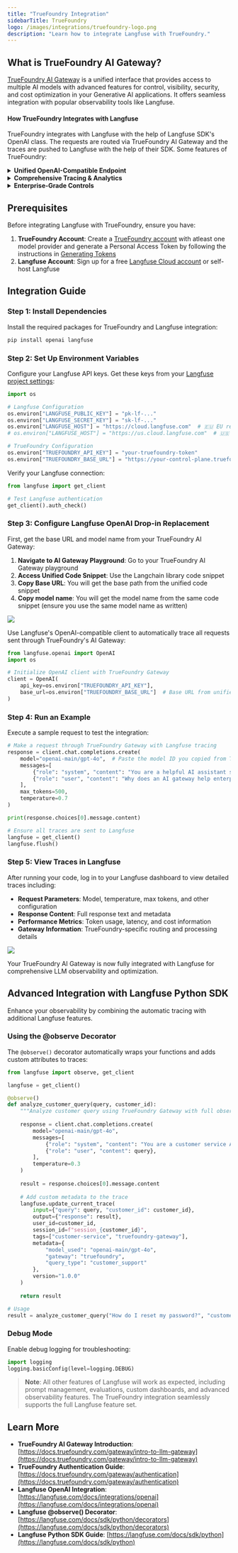 ```yaml
---
title: "TrueFoundry Integration"
sidebarTitle: TrueFoundry
logo: /images/integrations/truefoundry-logo.png
description: "Learn how to integrate Langfuse with TrueFoundry."
---
```


## What is TrueFoundry AI Gateway?

[TrueFoundry AI Gateway](https://www.truefoundry.com/ai-gateway) is a unified interface that provides access to multiple AI models with advanced features for control, visibility, security, and cost optimization in your Generative AI applications. It offers seamless integration with popular observability tools like Langfuse.

#### How TrueFoundry Integrates with Langfuse

TrueFoundry integrates with Langfuse with the help of Langfuse SDK's OpenAI class. The requests are routed via TrueFoundry AI Gateway and the traces are pushed to Langfuse with the help of their SDK. Some features of TrueFoundry:

<details>
<summary><strong>Unified OpenAI-Compatible Endpoint</strong></summary>

Simply point the Langfuse OpenAI client at TrueFoundry's gateway URL. TrueFoundry routes requests to any supported model (OpenAI, Anthropic, Azure OpenAI, self-hosted models, etc.), while Langfuse transparently captures every call with full context—no application code changes required.
</details>

<details>
<summary><strong>Comprehensive Tracing & Analytics</strong></summary>

Langfuse automatically captures:
- **Complete request/response logs** (including system messages and metadata)
- **Detailed token usage** (prompt tokens, completion tokens, total consumption)
- **Performance metrics** (latency breakdowns, response times)
- **Cost analytics** by model, environment, and user
- **Error tracking** and debugging information

Drill into any trace instantly to optimize performance or debug issues.
</details>

<details>
<summary><strong>Enterprise-Grade Controls</strong></summary>

TrueFoundry adds production-ready governance to your LLM stack:
- **Rate limiting & quotas** with granular controls per team or user
- **Budget alerts & spend caps** to prevent cost overruns
- **Role-based access control** with scoped API keys for dev, staging, and production
- **On-premises/VPC deployment** for complete data sovereignty and compliance
- **Model fallbacks** and load balancing for high availability
</details>

## Prerequisites

Before integrating Langfuse with TrueFoundry, ensure you have:

1. **TrueFoundry Account**: Create a [TrueFoundry account](https://docs.truefoundry.com/gateway/quick-start) with atleast one model provider and generate a Personal Access Token by following the instructions in [Generating Tokens](https://docs.truefoundry.com/gateway/authentication)
2. **Langfuse Account**: Sign up for a free [Langfuse Cloud account](https://cloud.langfuse.com) or self-host Langfuse

## Integration Guide

### Step 1: Install Dependencies

Install the required packages for TrueFoundry and Langfuse integration:

```bash
pip install openai langfuse
```

### Step 2: Set Up Environment Variables

Configure your Langfuse API keys. Get these keys from your [Langfuse project settings](https://cloud.langfuse.com):

```python
import os

# Langfuse Configuration
os.environ["LANGFUSE_PUBLIC_KEY"] = "pk-lf-..."
os.environ["LANGFUSE_SECRET_KEY"] = "sk-lf-..." 
os.environ["LANGFUSE_HOST"] = "https://cloud.langfuse.com"  # 🇪🇺 EU region
# os.environ["LANGFUSE_HOST"] = "https://us.cloud.langfuse.com"  # 🇺🇸 US region

# TrueFoundry Configuration
os.environ["TRUEFOUNDRY_API_KEY"] = "your-truefoundry-token"
os.environ["TRUEFOUNDRY_BASE_URL"] = "https://your-control-plane.truefoundry.cloud/api/llm"
```

Verify your Langfuse connection:

```python
from langfuse import get_client

# Test Langfuse authentication
get_client().auth_check()
```

### Step 3: Configure Langfuse OpenAI Drop-in Replacement

First, get the base URL and model name from your TrueFoundry AI Gateway:

1. **Navigate to AI Gateway Playground**: Go to your TrueFoundry AI Gateway playground
2. **Access Unified Code Snippet**: Use the Langchain library code snippet
3. **Copy Base URL**: You will get the base path from the unified code snippet
4. **Copy model name**: You will get the model name from the same code snippet (ensure you use the same model name as written)

<Frame caption="Get Base URL from Unified Code Snippet">
  <img src="/images/unified-code-tfy.png" />
</Frame>

Use Langfuse's OpenAI-compatible client to automatically trace all requests sent through TrueFoundry's AI Gateway:

```python
from langfuse.openai import OpenAI
import os

# Initialize OpenAI client with TrueFoundry Gateway
client = OpenAI(
    api_key=os.environ["TRUEFOUNDRY_API_KEY"],
    base_url=os.environ["TRUEFOUNDRY_BASE_URL"]  # Base URL from unified code snippet
)
```

### Step 4: Run an Example

Execute a sample request to test the integration:

```python
# Make a request through TrueFoundry Gateway with Langfuse tracing
response = client.chat.completions.create(
    model="openai-main/gpt-4o",  # Paste the model ID you copied from TrueFoundry Gateway
    messages=[
        {"role": "system", "content": "You are a helpful AI assistant specialized in explaining AI concepts."},
        {"role": "user", "content": "Why does an AI gateway help enterprises?"},
    ],
    max_tokens=500,
    temperature=0.7
)

print(response.choices[0].message.content)

# Ensure all traces are sent to Langfuse
langfuse = get_client()
langfuse.flush()
```

### Step 5: View Traces in Langfuse

After running your code, log in to your Langfuse dashboard to view detailed traces including:

- **Request Parameters**: Model, temperature, max tokens, and other configuration
- **Response Content**: Full response text and metadata  
- **Performance Metrics**: Token usage, latency, and cost information
- **Gateway Information**: TrueFoundry-specific routing and processing details

<Frame caption="Langfuse Trace Dashboard">
  <img src="/images/langfuse-trace-tfy.png" />
</Frame>

Your TrueFoundry AI Gateway is now fully integrated with Langfuse for comprehensive LLM observability and optimization.

## Advanced Integration with Langfuse Python SDK

Enhance your observability by combining the automatic tracing with additional Langfuse features.

### Using the @observe Decorator

The `@observe()` decorator automatically wraps your functions and adds custom attributes to traces:

```python
from langfuse import observe, get_client

langfuse = get_client()

@observe()
def analyze_customer_query(query, customer_id):
    """Analyze customer query using TrueFoundry Gateway with full observability"""
    
    response = client.chat.completions.create(
        model="openai-main/gpt-4o",
        messages=[
            {"role": "system", "content": "You are a customer service AI assistant."},
            {"role": "user", "content": query},
        ],
        temperature=0.3
    )
    
    result = response.choices[0].message.content
    
    # Add custom metadata to the trace
    langfuse.update_current_trace(
        input={"query": query, "customer_id": customer_id},
        output={"response": result},
        user_id=customer_id,
        session_id=f"session_{customer_id}",
        tags=["customer-service", "truefoundry-gateway"],
        metadata={
            "model_used": "openai-main/gpt-4o",
            "gateway": "truefoundry",
            "query_type": "customer_support"
        },
        version="1.0.0"
    )
    
    return result

# Usage
result = analyze_customer_query("How do I reset my password?", "customer_123")
```

### Debug Mode

Enable debug logging for troubleshooting:

```python
import logging
logging.basicConfig(level=logging.DEBUG)
```

> **Note**: All other features of Langfuse will work as expected, including prompt management, evaluations, custom dashboards, and advanced observability features. The TrueFoundry integration seamlessly supports the full Langfuse feature set.

## Learn More

- **TrueFoundry AI Gateway Introduction**: [https://docs.truefoundry.com/gateway/intro-to-llm-gateway](https://docs.truefoundry.com/gateway/intro-to-llm-gateway)
- **TrueFoundry Authentication Guide**: [https://docs.truefoundry.com/gateway/authentication](https://docs.truefoundry.com/gateway/authentication)
- **Langfuse OpenAI Integration**: [https://langfuse.com/docs/integrations/openai](https://langfuse.com/docs/integrations/openai)
- **Langfuse @observe() Decorator**: [https://langfuse.com/docs/sdk/python/decorators](https://langfuse.com/docs/sdk/python/decorators)
- **Langfuse Python SDK Guide**: [https://langfuse.com/docs/sdk/python](https://langfuse.com/docs/sdk/python) 